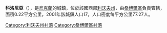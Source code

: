 {{unreferenced|time=2016-10-11T14:49:05+00:00}}
{{coord|49|38|46|N|23|10|55|E|scale:100000|display=title}}

'''科洛尼亞'''（{{lang-uk|Колонія}}），是[[烏克蘭|烏克蘭]]的城鎮，位於該國西部[[利沃夫州|利沃夫州]]，由[[桑博爾區|桑博爾區]]負責管轄，面積0.22平方公里，2001年該城鎮人口17，人口密度每平方公里77.27人。

[[Category:利沃夫州村落|Category:利沃夫州村落]]
[[Category:桑博爾區村落|Category:桑博爾區村落]]


{{Lviv-geo-stub}}